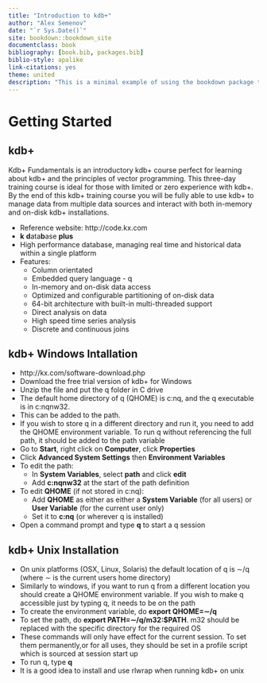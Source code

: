 ```yaml
--- 
title: "Introduction to kdb+"
author: "Alex Semenov"
date: "`r Sys.Date()`"
site: bookdown::bookdown_site
documentclass: book
bibliography: [book.bib, packages.bib]
biblio-style: apalike
link-citations: yes
theme: united
description: "This is a minimal example of using the bookdown package to write a book. The output format for this example is bookdown::gitbook."
---
```


# Getting Started

## kdb+

Kdb+ Fundamentals is an introductory kdb+ course perfect for learning about kdb+ and the principles of vector programming. This three-day training course is ideal for those with limited or zero experience with kdb+. By the end of this kdb+ training course  you  will be fully able to use kdb+ to manage data from multiple data sources and interact with both in-memory and on-disk kdb+ installations.

* Reference website: http://code.kx.com
* **k** **d**ata**b**ase **plus**
* High performance database, managing real time and historical data within a single
platform
* Features:
    + Column orientated
    + Embedded query language - q
    + In-memory and on-disk data access
    + Optimized and configurable partitioning of on-disk data
    + 64-bit architecture with built-in multi-threaded support
    + Direct analysis on data
    + High speed time series analysis
    + Discrete and continuous joins

## kdb+ Windows Intallation

* http://kx.com/software-download.php
* Download the free trial version of kdb+ for Windows
* Unzip the file and put the q folder in C drive
* The default home directory of q (QHOME) is c:nq, and the q executable is in c:nqnw32.
* This can be added to the path.
* If you wish to store q in a different directory and run it, you need to add the QHOME environment variable. To run q without referencing the full path, it should be added to the path variable
* Go to **Start**, right click on **Computer**, click **Properties**
* Click **Advanced System Settings** then **Environment Variables**
* To edit the path:
    + In **System Variables**, select **path** and click **edit**
    + Add **c:nqnw32** at the start of the path definition

* To edit **QHOME** (if not stored in c:nq):
    + Add **QHOME** as either as either a **System Variable** (for all users) or **User Variable** (for the current user only)
    + Set it to **c:nq** (or wherever q is installed)
* Open a command prompt and type **q** to start a q session

## kdb+ Unix Installation

* On unix platforms (OSX, Linux, Solaris) the default location of q is ∼/q (where ∼ is the current users home directory)
* Similarly to windows, if you want to run q from a different location you should create a QHOME environment variable. If you wish to make q accessible just by typing q, it needs to be on the path
* To create the environment variable, do **export QHOME=∼/q**
* To set the path, do **export PATH=∼/q/m32:$PATH**. m32 should be replaced with the specific directory for the required OS
* These commands will only have effect for the current session. To set them permanently,or for all uses, they should be set in a profile script which is sourced at session start up
* To run q, type **q**
* It is a good idea to install and use rlwrap when running kdb+ on unix
